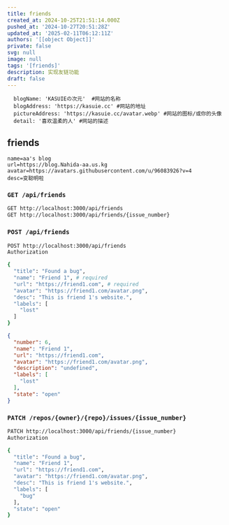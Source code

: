```yaml
---
title: friends
created_at: 2024-10-25T21:51:14.000Z
pushed_at: '2024-10-27T20:51:28Z'
updated_at: '2025-02-11T06:12:11Z'
authors: '[[object Object]]'
private: false
svg: null
image: null
tags: '[friends]'
description: 实现友链功能
draft: false
---
```

```
  blogName: 'KASUIEの次元'  #网站的名称
  blogAddress: 'https://kasuie.cc' #网站的地址
  pictureAddress: 'https://kasuie.cc/avatar.webp' #网站的图标/或你的头像
  detail: '喜欢温柔的人' #网站的描述
```

## friends
```
name=aa's blog
url=https://blog.Nahida-aa.us.kg
avatar=https://avatars.githubusercontent.com/u/96083926?v=4
desc=变聪明啦
```
### `GET /api/friends`
```sh
GET http://localhost:3000/api/friends
GET http://localhost:3000/api/friends/{issue_number}
```
### `POST /api/friends`
```sh
POST http://localhost:3000/api/friends
Authorization

{
  "title": "Found a bug", 
  "name": "Friend 1", # required
  "url": "https://friend1.com", # required
  "avatar": "https://friend1.com/avatar.png",
  "desc": "This is friend 1's website.",
  "labels": [
    "lost" 
  ]
}
```
```json
{
  "number": 6,
  "name": "Friend 1",
  "url": "https://friend1.com",
  "avatar": "https://friend1.com/avatar.png",
  "description": "undefined",
  "labels": [
    "lost"
  ],
  "state": "open"
}
```
### `PATCH /repos/{owner}/{repo}/issues/{issue_number}`
```sh
PATCH http://localhost:3000/api/friends/{issue_number}
Authorization

{
  "title": "Found a bug", 
  "name": "Friend 1",
  "url": "https://friend1.com",
  "avatar": "https://friend1.com/avatar.png",
  "desc": "This is friend 1's website.",
  "labels": [
    "bug"
  ],
  "state": "open"
}
```
